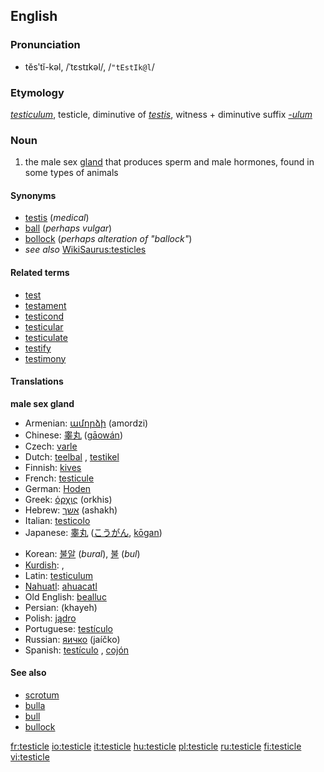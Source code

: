 {{wikipediapar|testicles}}
==English==
===Pronunciation===
*tĕsʹtĭ-kəl, /ˈtɛstɪkəl/, /<tt>"tEstIk@l</tt>/

===Etymology===
{{L.}} ''[[testiculum]]'', testicle, diminutive of ''[[testis#Latin|testis]]'', witness + diminutive suffix ''[[-ulum]]''

===Noun===
{{en-noun}}

#the male sex [[gland]] that produces sperm and male hormones, found in some types of animals

====Synonyms====
*[[testis]] (''medical'')
*[[ball]] (''perhaps vulgar'')
*[[bollock]] (''perhaps alteration of "ballock"'')
*''see also'' [[WikiSaurus:testicles]]

====Related terms====
<!--All are related; none are derived-->
*[[test]]
*[[testament]]
*[[testicond]]
*[[testicular]]
*[[testiculate]]
*[[testify]]
*[[testimony]]

====Translations====
'''male sex gland'''
{{top}}
*Armenian: [[ամորձի]] (amordzi)
*Chinese: [[睾丸]] ([[gāowán]])
*Czech: [[varle]] {{n}}
*Dutch: [[teelbal]] {{m}}, [[testikel]] {{n}}
*Finnish: [[kives]]
*French: [[testicule]] {{m}}
*German: [[Hoden]] {{m}}
*Greek: [[όρχις]] (orkhis) {{m}}
*Hebrew: [[אשך]] (ashakh) {{n}}
*Italian: [[testicolo]] {{m}}
*Japanese: [[睾丸]] ([[こうがん]], [[kōgan]])
{{mid}}
*Korean: [[불알]] (''bural''), [[불]] (''bul'')
*[[Kurdish]]: {{trad|ku|gun}} {{m}}, {{trad|ku|hêlik}} {{m}}
*Latin: [[testiculum]] {{n}}
*[[Nahuatl]]: [[ahuacatl]]
*Old English: [[beallucas|bealluc]]
*Persian: {{FAchar|[[خایه]]}} (khayeh)
*Polish: [[jądro]] {{n}}
*Portuguese: [[testículo]] {{m}}
*Russian: [[яичко]] (jaíčko) {{n}}
*Spanish: [[testículo]] {{m}}, [[cojón]] {{m}}
{{bottom}}

====See also====
*[[scrotum]]
*[[bulla]]
*[[bull]]
*[[bullock]]

[[fr:testicle]]
[[io:testicle]]
[[it:testicle]]
[[hu:testicle]]
[[pl:testicle]]
[[ru:testicle]]
[[fi:testicle]]
[[vi:testicle]]